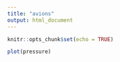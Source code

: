 ```yaml
---
title: "avions"
output: html_document
---
```


```r
knitr::opts_chunk$set(echo = TRUE)
```



```r
plot(pressure)
```

